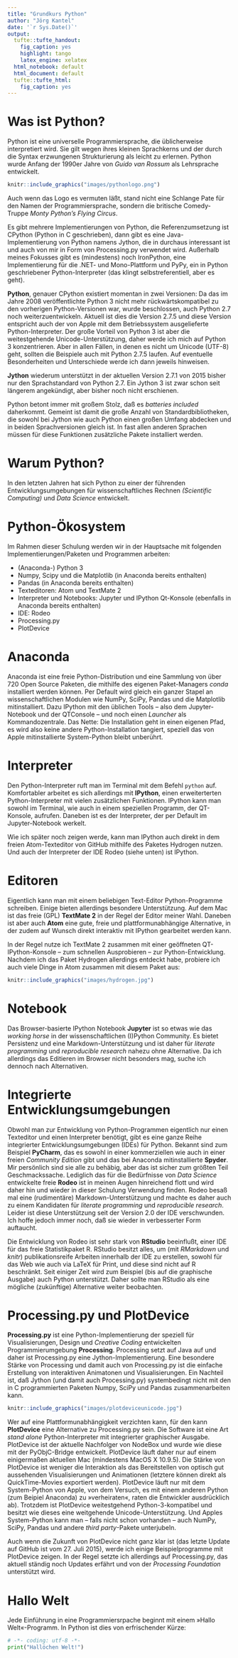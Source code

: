 ```yaml
---
title: "Grundkurs Python"
author: "Jörg Kantel"
date: '`r Sys.Date()`'
output:
  tufte::tufte_handout:
    fig_caption: yes
    highlight: tango
    latex_engine: xelatex
  html_notebook: default
  html_document: default
  tufte::tufte_html:
    fig_caption: yes
---
```


# Was ist Python?

Python ist eine universelle Programmiersprache, die üblicherweise interpretiert wird. Sie gilt wegen ihres kleinen Sprachkerns und der durch die Syntax  erzwungenen Strukturierung als leicht zu erlernen. Python wurde Anfang der 1990er Jahre von *Guido van Rossum* als Lehrsprache entwickelt.

```r
knitr::include_graphics("images/pythonlogo.png")
```

Auch wenn das Logo es vermuten läßt, stand nicht eine Schlange Pate für den Namen der Programmiersprache, sondern die britische Comedy-Truppe *Monty Python's Flying Circus*.

Es gibt mehrere Implementierungen von Python, die Referenzumsetzung ist CPython (Python in C geschrieben), dann gibt es eine Java-Implementierung von Python namens Jython, die in durchaus interessant ist und auch von mir in Form von Processing.py verwendet wird. Außerhalb meines Fokusses gibt es (mindestens) noch IronPython, eine Implementierung für die .NET- und Mono-Plattform und PyPy, ein in Python geschriebener Python-Interpreter (das klingt selbstreferentiell, aber es geht).

**Python**, genauer CPython existiert momentan in zwei Versionen: Da das im Jahre 2008 veröffentlichte Python 3 nicht mehr rückwärtskompatibel zu den vorherigen Python-Versionen war, wurde beschlossen, auch Python 2.7 noch weiterzuentwickeln. Aktuell ist dies die Version 2.7.5 und diese Version entspricht auch der von Apple mit dem Betriebssystem ausgelieferte Python-Interpreter. Der große Vorteil von Python 3 ist aber die weitestgehende Unicode-Unterstützung, daher werde ich mich auf Python 3 konzentrieren. Aber in allen Fällen, in denen es nicht um Unicode (UTF-8) geht, sollten die Beispiele auch mit Python 2.7.5 laufen. Auf eventuelle Besonderheiten und Unterschiede werde ich dann jeweils hinweisen.

**Jython** wiederum unterstützt in der aktuellen Version 2.7.1 von 2015 bisher nur den Sprachstandard von Python 2.7. Ein Jython 3 ist zwar schon seit längerem angekündigt, aber bisher noch nicht erschienen.

Python betont immer mit großem Stolz, daß es *batteries included* daherkommt. Gemeint ist damit die große Anzahl von Standardbibliotheken, die sowohl bei Jython wie auch Python einen großen Umfang abdecken und in beiden Sprachversionen gleich ist. In fast allen anderen Sprachen müssen für diese Funktionen  zusätzliche Pakete installiert werden.

# Warum Python?

In den letzten Jahren hat sich Python zu einer der führenden Entwicklungsumgebungen für wissenschaftliches Rechnen *(Scientific Computing)* und *Data Science* entwickelt.

# Python-Ökosystem

Im Rahmen dieser Schulung werden wir in der Hauptsache mit folgenden Implementierungen/Paketen und Programmen arbeiten:

  * (Anaconda-) Python 3
  * Numpy, Scipy und die Matplotlib (in Anaconda bereits enthalten)
  * Pandas (in Anaconda bereits enthalten)
  * Texteditoren: Atom und TextMate 2
  * Interpreter und Notebooks: Jupyter und IPython Qt-Konsole (ebenfalls in Anaconda bereits enthalten)
  * IDE: Rodeo
  * Processing.py
  * PlotDevice

# Anaconda

Anaconda ist eine freie Python-Distribution und eine Sammlung von über 720 Open Source Paketen, die mithilfe des eigenen Paket-Managers *conda* installiert werden können. Per Default wird gleich ein ganzer Stapel an wissenschaftlichen Modulen wie NumPy, SciPy, Pandas und die Matplotlib mitinstalliert. Dazu IPython mit den üblichen Tools – also dem Jupyter-Notebook und der QTConsole – und noch einen *Launcher* als Kommandozentrale. Das Nette: Die Installation geht in einen eigenen Pfad, es wird also keine andere Python-Installation tangiert, speziell das von Apple mitinstallierte System-Python bleibt unberührt.

# Interpreter

Den Python-Interpreter ruft man im Terminal mit dem Befehl `python` auf. Komfortabler arbeitet es sich allerdings mit **IPython**, einen erweiterterten Python-Interpreter mit vielen zusätzlichen Funktionen. IPython kann man sowohl im Terminal, wie auch in einem speziellen Programm, der QT-Konsole, aufrufen. Daneben ist es der Interpreter, der per Default im Jupyter-Notebook werkelt.

Wie ich später noch zeigen werde, kann man IPython auch direkt in dem freien Atom-Texteditor von GitHub mithilfe des Paketes Hydrogen nutzen. Und auch der Interpreter der IDE Rodeo (siehe unten) ist IPython.

# Editoren

Eigentlich kann man mit einem beliebigen Text-Editor Python-Programme schreiben. Einige bieten allerdings besondere Unterstützung. Auf dem Mac ist das freie (GPL) **TextMate 2** in der Regel der Editor meiner Wahl. Daneben ist aber auch **Atom** eine gute, freie und plattformunabhängige Alternative, in der zudem auf Wunsch direkt interaktiv mit IPython gearbeitet werden kann.

In der Regel nutze ich TextMate 2 zusammen mit einer geöffneten QT-IPython-Konsole – zum schnellen Ausprobieren – zur Python-Entwicklung. Nachdem ich das Paket Hydrogen allerdings entdeckt habe, probiere ich auch viele Dinge in Atom zusammen mit diesem Paket aus:

```r
knitr::include_graphics("images/hydrogen.jpg")
```

# Notebook

Das Browser-basierte IPython Notebook **Jupyter** ist so etwas wie das *working horse* in der wissenschaftlichen (I)Python Community. Es bietet Persistenz und eine Markdown-Unterstützung und ist daher für *literate programming* und *reproducible research* nahezu ohne Alternative. Da ich allerdings das Editieren im Browser nicht besonders mag, suche ich dennoch nach Alternativen.

# Integrierte Entwicklungsumgebungen

Obwohl man zur Entwicklung von Python-Programmen eigentlich nur einen Texteditor und einen Interpreter benötigt, gibt es eine ganze Reihe integrierter Entwicklungsumgebungen (IDEs) für Python. Bekannt sind zum Beispiel **PyCharm**, das es sowohl in einer kommerziellen wie auch in einer freien *Community Edition* gibt und das bei Anaconda mitinstallierte **Spyder**. Mir persönlich sind sie alle zu behäbig, aber das ist sicher zum größten Teil Geschmackssache. Lediglich das für die Bedürfnisse von *Data Science* entwickelte freie **Rodeo** ist in meinen Augen hinreichend flott und wird daher hin und wieder in dieser Schulung Verwendung finden. Rodeo besaß mal eine (rudimentäre) Markdown-Unterstützung und machte es daher auch zu einem Kandidaten für *literate programming* und *reproducible research*. Leider ist diese Unterstützung seit der Version 2.0 der IDE verschwunden. Ich hoffe jedoch immer noch, daß sie wieder in verbesserter Form auftaucht.

Die Entwicklung von Rodeo ist sehr stark von **RStudio** beeinflußt, einer IDE für das freie Statistikpaket R. RStudio besitzt alles, um (mit *RMarkdown* und *knitr*) publikationsreife Arbeiten innerhalb der IDE zu erstellen, sowohl für das Web wie auch via LaTeX für Print, und diese sind nicht auf R beschränkt. Seit einiger Zeit wird zum Beispiel (bis auf die graphische Ausgabe) auch Python unterstützt. Daher sollte man RStudio als eine mögliche (zukünftige) Alternative weiter beobachten.

# Processing.py und PlotDevice

**Processing.py** ist eine Python-Implementierung der speziell für Visualisierungen, Design und *Creative Coding* entwickelten Programmierumgebung **Processing**. Processing setzt auf Java auf und daher ist Processing.py eine Jython-Implementierung. Eine besondere Stärke von Processing und damit auch von Processing.py ist die einfache Erstellung von interaktiven Animatonen und Visualisierungen. Ein Nachteil ist, daß Jython (und damit auch Processing.py) systembedingt nicht mit den in C programmierten Paketen Numpy, SciPy und Pandas zusammenarbeiten kann.

```r
knitr::include_graphics("images/plotdeviceunicode.jpg")
```

Wer auf eine Plattformunabhängigkeit verzichten kann, für den kann **PlotDevice** eine Alternative zu Processing.py sein. Die Software ist eine Art *stand alone* Python-Interpreter mit integrierter graphischer Ausgabe. PlotDevice ist der aktuelle Nachfolger von NodeBox und wurde wie diese mit der PyObjC-Bridge entwickelt. PlotDevice läuft daher nur auf einem einigermaßen aktuellen Mac (mindestens MacOS X 10.9.5). Die Stärke von PlotDevice ist weniger die Interaktion als das Bereitstellen von optisch gut aussehenden Visualisierungen und Animationen (letztere können direkt als QuickTime-Movies exportiert werden). PlotDevice läuft nur mit dem System-Python von Apple, von dem Versuch, es mit einem anderen Python (zum Beipiel Anaconda) zu »verheiraten«, raten die Entwickler ausdrücklich ab). Trotzdem ist PlotDevice weitestgehend Python-3-kompatibel und besitzt wie dieses eine weitgehende Unicode-Unterstützung. Und Apples System-Python kann man – falls nicht schon vorhanden – auch NumPy, SciPy, Pandas und andere *third party*-Pakete unterjubeln.

Auch wenn die Zukunft von PlotDevice nicht ganz klar ist (das letzte Update auf GitHub ist vom 27. Juli 2015), werde ich einige Beispielprogramme mit PlotDevice zeigen. In der Regel setzte ich allerdings auf Processing.py, das aktuell ständig noch Updates erfährt und von der *Processing Foundation* unterstützt wird.

# Hallo Welt

Jede Einführung in eine Programmiersrpache beginnt mit einem »Hallo Welt«-Programm. In Python ist dies von erfrischender Kürze:

```python
# -*- coding: utf-8 -*-
print("Hallöchen Welt!")
```
